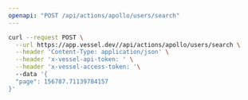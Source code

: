 ```yaml
---
openapi: "POST /api/actions/apollo/users/search"
---
```


<RequestExample>

```bash Request
curl --request POST \
  --url https://app.vessel.dev//api/actions/apollo/users/search \
  --header 'Content-Type: application/json' \
  --header 'x-vessel-api-token: ' \
  --header 'x-vessel-access-token: '\ 
  --data '{
  "page": 156787.71139784157
}'
```

</RequestExample>


      